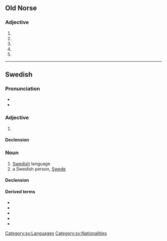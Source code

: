 ==Old Norse==

===Adjective===
{{head|non|adjective form}}

# {{infl of|non|svenskr||str|f|acc|s}}
# {{infl of|non|svenskr||str|m|acc|p}}
# {{infl of|non|svenskr||wk|m|obl|s}}
# {{infl of|non|svenskr||wk|f|nom|s}}
# {{infl of|non|svenskr||wk|n|all cases|s}}

----

==Swedish==

===Pronunciation===
* {{IPA|sv|/²svɛnska/}}
* {{audio|sv|Sv-svenska.ogg|audio}}

===Adjective===
{{head|sv|adjective form}}

# {{sv-adj-form-abs-def+pl|svensk}}

====Declension====
{{sv-noun-unc-irreg-c|definitions=1}}

===Noun===
{{sv-noun|c}}

# [[Swedish]] language
# a Swedish person, [[Swede]]

====Declension====
{{sv-infl-noun-c-or|svensk|definitions=2}}

====Derived terms====
* {{l|sv|runsvenska}}
* {{l|sv|fornsvenska}}
* {{l|sv|nysvenska}}
* {{l|sv|nusvenska}}
* {{l|sv|finlandssvenska}}

[[Category:sv:Languages]]
[[Category:sv:Nationalities]]